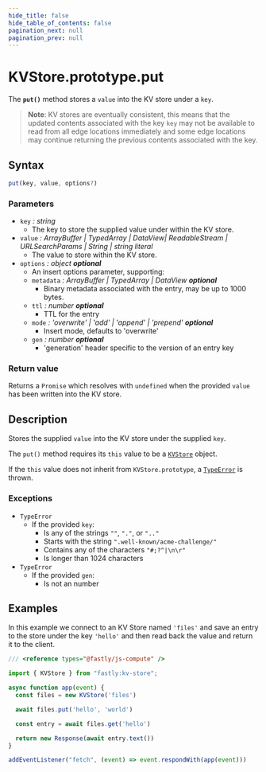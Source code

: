 ```yaml
---
hide_title: false
hide_table_of_contents: false
pagination_next: null
pagination_prev: null
---
```

# KVStore.prototype.put

The **`put()`** method stores a `value` into the KV store under a `key`.

> **Note**: KV stores are eventually consistent, this means that the updated contents associated with the key `key` may not be available to read from all edge locations immediately and some edge locations may continue returning the previous contents associated with the key.

## Syntax

```js
put(key, value, options?)
```

### Parameters

- `key` _: string_
  - The key to store the supplied value under within the KV store.
- `value` _:  ArrayBuffer | TypedArray | DataView| ReadableStream | URLSearchParams | String | string literal_
  - The value to store within the KV store.
- `options` _: object_ _**optional**_
  - An insert options parameter, supporting:
  - `metadata` _: ArrayBuffer | TypedArray | DataView_ _**optional**_
    - Binary metadata associated with the entry, may be up to 1000 bytes.
  - `ttl` _: number_ _**optional**_
    - TTL for the entry
  - `mode` _: 'overwrite' | 'add' | 'append' | 'prepend'_ _**optional**_
    - Insert mode, defaults to 'overwrite'
  - `gen` _: number_ _**optional**_
    - 'generation' header specific to the version of an entry key

### Return value

Returns a `Promise` which resolves with `undefined` when the provided `value` has been written into the KV store.

## Description

Stores the supplied `value` into the KV store under the supplied `key`.

The `put()` method requires its `this` value to be a [`KVStore`](../KVStore.mdx) object.

If the `this` value does not inherit from `KVStore.prototype`, a [`TypeError`](../../../globals/TypeError/TypeError.mdx) is thrown.

### Exceptions

- `TypeError`
  - If the provided `key`:
    - Is any of the strings `""`, `"."`, or `".."`
    - Starts with the string `".well-known/acme-challenge/"`
    - Contains any of the characters `"#;?^|\n\r"`
    - Is longer than 1024 characters
- `TypeError`
  - If the provided `gen`:
    - Is not an number

## Examples

In this example we connect to an KV Store named `'files'` and save an entry to the store under the key `'hello'` and then read back the value and return it to the client.

```js
/// <reference types="@fastly/js-compute" />

import { KVStore } from "fastly:kv-store";

async function app(event) {
  const files = new KVStore('files')

  await files.put('hello', 'world')

  const entry = await files.get('hello')

  return new Response(await entry.text())
}

addEventListener("fetch", (event) => event.respondWith(app(event)))

```
